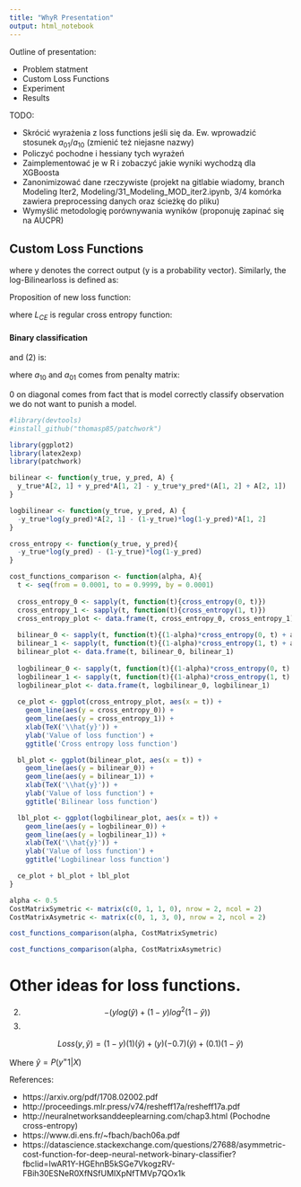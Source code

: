 ```yaml
---
title: "WhyR Presentation"
output: html_notebook
---
```


Outline of presentation:

* Problem statment
* Custom Loss Functions
* Experiment
* Results

TODO:

* Skrócić wyrażenia z loss functions jeśli się da. Ew. wprowadzić stosunek $a_{01}/a_{10}$ (zmienić też niejasne nazwy)
* Policzyć pochodne i hessiany tych wyrażeń
* Zaimplementować je w R i zobaczyć jakie wyniki wychodzą dla XGBoosta
* Zanonimizować dane rzeczywiste (projekt na gitlabie wiadomy, branch Modeling Iter2, Modeling/31_Modeling_MOD_iter2.ipynb, 3/4 komórka zawiera preprocessing danych oraz ścieżkę do pliku)
* Wymyślić metodologię porównywania wyników (proponuję zapinać się na AUCPR)

Custom Loss Functions
---------------------

\begin{equation} \label{eq:bilinear}
  L_{B}=y^TA\hat{y}
\end{equation}

where y denotes the correct output (y is a probability vector).  Similarly, the log-Bilinearloss is defined as:

\begin{equation} \label{eq:logbilinear}
  L_{LB}=−y^TAlog(1−\hat{y})
\end{equation}
Proposition of new loss function:

\begin{equation} 
  L_{CE} + L_{B}= (1−\alpha)L_{CE}+\alpha yTA\hat{y}(3)
\end{equation}


\begin{equation} 
  L_{CE}+L_{B}= (1−\alpha)L_{CE}−\alpha yTAlog(1−\hat{y})
\end{equation}

where $L_{CE}$ is regular cross entropy function:

\begin{equation} 
  L_{CE}=−ylog(\hat{y})+(1−y)log(1−\hat{y}) 
\end{equation}

#### Binary classification

\begin{equation}  
  L_{L} = ya_{10} + \hat{y}a_{01} - y\hat{y}(a_{10}+a_{01}) 
\end{equation}

and (2) is:

\begin{equation} 
  L_{LB} = -log(\hat{y})*y*a_{10} - log(1-\hat{y})*(1-y)*a_{01}
\end{equation}

where $a_{10}$ and $a_{01}$ comes from penalty matrix:

\begin{equation}
  A  = \begin{bmatrix} 0 & a_{01} \\ a_{10} & 0 \end{bmatrix}
\end{equation}

0 on diagonal comes from fact that is model correctly classify observation we do not want to punish a model.


```r
#library(devtools)
#install_github("thomasp85/patchwork")

library(ggplot2)
library(latex2exp)
library(patchwork)

bilinear <- function(y_true, y_pred, A) {
  y_true*A[2, 1] + y_pred*A[1, 2] - y_true*y_pred*(A[1, 2] + A[2, 1])
}

logbilinear <- function(y_true, y_pred, A) {
  -y_true*log(y_pred)*A[2, 1] - (1-y_true)*log(1-y_pred)*A[1, 2]
}

cross_entropy <- function(y_true, y_pred){
  -y_true*log(y_pred) - (1-y_true)*log(1-y_pred)
}

cost_functions_comparison <- function(alpha, A){
  t <- seq(from = 0.0001, to = 0.9999, by = 0.0001)
  
  cross_entropy_0 <- sapply(t, function(t){cross_entropy(0, t)})
  cross_entropy_1 <- sapply(t, function(t){cross_entropy(1, t)})
  cross_entropy_plot <- data.frame(t, cross_entropy_0, cross_entropy_1)
  
  bilinear_0 <- sapply(t, function(t){(1-alpha)*cross_entropy(0, t) + alpha*bilinear(0, t, A)})
  bilinear_1 <- sapply(t, function(t){(1-alpha)*cross_entropy(1, t) + alpha*bilinear(1, t, A)})
  bilinear_plot <- data.frame(t, bilinear_0, bilinear_1)
  
  logbilinear_0 <- sapply(t, function(t){(1-alpha)*cross_entropy(0, t) + alpha*logbilinear(0, t, A)})
  logbilinear_1 <- sapply(t, function(t){(1-alpha)*cross_entropy(1, t) + alpha*logbilinear(1, t, A)})
  logbilinear_plot <- data.frame(t, logbilinear_0, logbilinear_1)
  
  ce_plot <- ggplot(cross_entropy_plot, aes(x = t)) + 
    geom_line(aes(y = cross_entropy_0)) + 
    geom_line(aes(y = cross_entropy_1)) +
    xlab(TeX('\\hat{y}')) + 
    ylab('Value of loss function') +
    ggtitle('Cross entropy loss function')

  bl_plot <- ggplot(bilinear_plot, aes(x = t)) + 
    geom_line(aes(y = bilinear_0)) + 
    geom_line(aes(y = bilinear_1)) +
    xlab(TeX('\\hat{y}')) + 
    ylab('Value of loss function') +
    ggtitle('Bilinear loss function')

  lbl_plot <- ggplot(logbilinear_plot, aes(x = t)) + 
    geom_line(aes(y = logbilinear_0)) + 
    geom_line(aes(y = logbilinear_1)) +
    xlab(TeX('\\hat{y}')) + 
    ylab('Value of loss function') +
    ggtitle('Logbilinear loss function')

  ce_plot + bl_plot + lbl_plot 
}

alpha <- 0.5
CostMatrixSymetric <- matrix(c(0, 1, 1, 0), nrow = 2, ncol = 2)
CostMatrixAsymetric <- matrix(c(0, 1, 3, 0), nrow = 2, ncol = 2)
```

```r
cost_functions_comparison(alpha, CostMatrixSymetric)
```

```r
cost_functions_comparison(alpha, CostMatrixAsymetric)
```


# Other ideas for loss functions.

2)
$$
−(ylog(\hat{y})+(1−y)log^2(1−\hat{y}))
$$
3)

$$Loss(y,\hat{y})=(1−y)(1)(\hat{y})+(y)(−0.7)(\hat{y})+(0.1)(1−\hat{y})$$

Where $\hat{y}=P(y^=1|X)$

References:

* https://arxiv.org/pdf/1708.02002.pdf
* http://proceedings.mlr.press/v74/resheff17a/resheff17a.pdf
* http://neuralnetworksanddeeplearning.com/chap3.html (Pochodne cross-entropy)
* https://www.di.ens.fr/~fbach/bach06a.pdf
* https://datascience.stackexchange.com/questions/27688/asymmetric-cost-function-for-deep-neural-network-binary-classifier?fbclid=IwAR1Y-HGEhnB5kSGe7VkogzRV-FBih30ESNeR0XfNSfUMIXpNfTMVp7QOx1k
